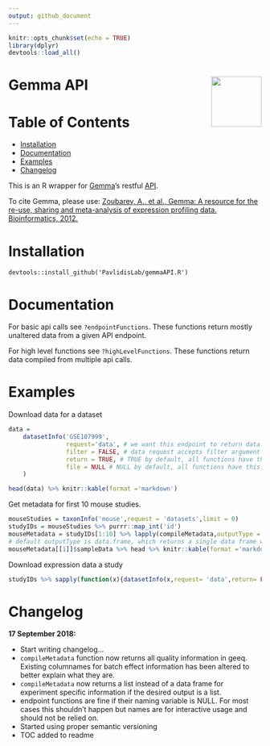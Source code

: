 ```yaml
---
output: github_document
---
```


```r
knitr::opts_chunk$set(echo = TRUE)
library(dplyr)
devtools::load_all()
```

# Gemma API <img src="gemmaAPI.png" align="right" height="100px"/>


Table of Contents
=================

   * [Installation](#installation)
   * [Documentation](#documentation)
   * [Examples](#examples)
   * [Changelog](#changelog)


This is an R wrapper for [Gemma](http://www.chibi.ubc.ca/Gemma/home.html)'s restful [API](http://www.chibi.ubc.ca/Gemma/resources/restapidocs/).


To cite Gemma, please use: 
[Zoubarev, A., et al., Gemma: A resource for the re-use, sharing and meta-analysis of expression profiling data. Bioinformatics, 2012.](http://dx.doi.org/doi:10.1093/bioinformatics/bts430)


# Installation

```
devtools::install_github('PavlidisLab/gemmaAPI.R')
```

# Documentation

For basic api calls see `?endpointFunctions`. These functions return mostly unaltered data from a given API endpoint.

For high level functions see `?highLevelFunctions`. These functions return data compiled from multiple api calls.

# Examples

Download data for a dataset

```r
data = 
    datasetInfo('GSE107999',
                request='data', # we want this endpoint to return data. see documentation
                filter = FALSE, # data request accepts filter argument we want non filtered data
                return = TRUE, # TRUE by default, all functions have this. if false there'll be no return
                file = NULL # NULL by default, all functions have this. If specificed, output will be saved.
    )

head(data) %>% knitr::kable(format ='markdown')
```


Get metadata for first 10 mouse studies.

```r
mouseStudies = taxonInfo('mouse',request = 'datasets',limit = 0)
studyIDs = mouseStudies %>% purrr::map_int('id')
mouseMetadata = studyIDs[1:10] %>% lapply(compileMetadata,outputType = 'list') 
# default outputType is data.frame, which returns a single data frame with study and sample data all together.
mouseMetadata[[1]]$sampleData %>% head %>% knitr::kable(format ='markdown')
```

Download expression data a study

```r
studyIDs %>% sapply(function(x){datasetInfo(x,request= 'data',return= FALSE, file = paste0('data/',x))})
```


# Changelog

**17 September 2018:** 

* Start writing changelog... 
* `compileMetadata` function now returns all quality information in geeq. Existing columnames for batch effect information has been altered to better explain what they are.
* `compileMetadata` now returns a list instead of a data frame for experiment specific information if the desired output is a list.
* endpoint functions are fine if their naming variable is NULL. For most cases this shouldn't happen but names are for interactive usage and should not be relied on.
* Started using proper semantic versioning
* TOC added to readme